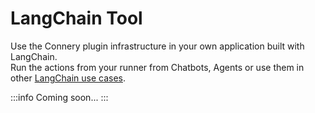 # LangChain Tool

Use the Connery plugin infrastructure in your own application built with LangChain.<br/>
Run the actions from your runner from Chatbots, Agents or use them in other [LangChain use cases](https://python.langchain.com/docs/use_cases).

:::info
Coming soon...
:::
